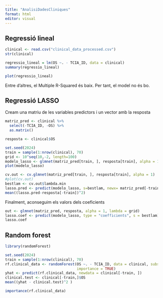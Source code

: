 ```yaml
---
title: "AnalisiDadesCliniques"
format: html
editor: visual
---
```


## Regressió lineal

```r
clinical <- read.csv("clinical_data_processed.csv")
str(clinical)
```

```r
regressio_lineal = lm(OS ~. - TCIA_ID, data = clinical)
summary(regressio_lineal)

```

```r
plot(regressio_lineal)
```

Entre d'altres, el Multiple R-Squared és baix. Per tant, el model no és bo.

## Regressió LASSO

Cream una matriu de les variables predictors i un vector amb la resposta

```r
matriz_pred <- clinical %>% 
  select(-TCIA_ID, -OS) %>% 
  as.matrix()

resposta <- clinical$OS
```

```r
set.seed(2024)
train = sample(1:nrow(clinical), 70)
grid <- 10^seq(10,-2, length=100)
modelo_lasso <- glmnet(matriz_pred[train, ], resposta[train], alpha = 1, lambda = grid)
plot(modelo_lasso)
```

```r
cv.out <- cv.glmnet(matriz_pred[train, ], resposta[train], alpha = 1)
#plot(cv.out)
bestlam <- cv.out$lambda.min
lasso.pred <- predict(modelo_lasso, s=bestlam, newx= matriz_pred[-train, ])
mean((lasso.pred-resposta[-train])^2)
```

Finalment, aconseguim els valors dels coeficients

```r
out <- glmnet(matriz_pred, resposta, alpha = 1, lambda = grid)
lasso.coef <- predict(modelo_lasso, type = "coefficients", s = bestlam)
lasso.coef
```

## Random forest

```r
library(randomForest)
```

```r
set.seed(2024)
train = sample(1:nrow(clinical), 70)
rf.clinical_data <- randomForest(OS ~. - TCIA_ID, data = clinical, subset = train, mtry = 10, 
                                 importance = TRUE)
yhat <- predict(rf.clinical_data, newdata = clinical[-train, ])
clinical.test <- clinical[-train,]$OS
mean((yhat - clinical.test)^2 )
```

```r
importance(rf.clinical_data)
```
